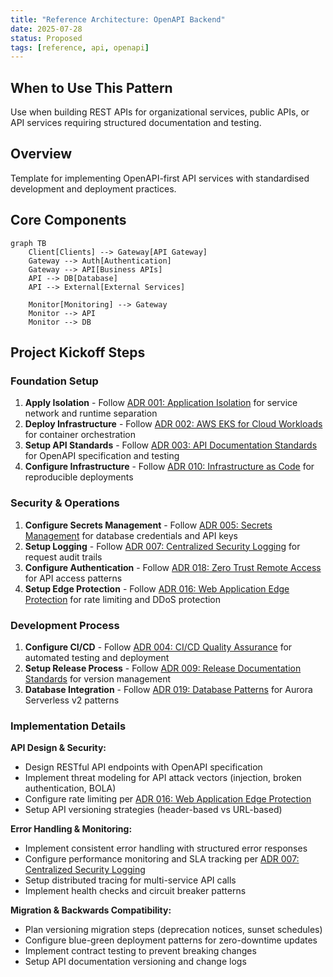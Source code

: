 ```yaml
---
title: "Reference Architecture: OpenAPI Backend"
date: 2025-07-28
status: Proposed
tags: [reference, api, openapi]
---
```


## When to Use This Pattern

Use when building REST APIs for organizational services, public APIs, or API services requiring structured documentation and testing.

## Overview

Template for implementing OpenAPI-first API services with standardised development and deployment practices.

## Core Components

```mermaid
graph TB
    Client[Clients] --> Gateway[API Gateway]
    Gateway --> Auth[Authentication]
    Gateway --> API[Business APIs]
    API --> DB[Database]
    API --> External[External Services]
    
    Monitor[Monitoring] --> Gateway
    Monitor --> API
    Monitor --> DB
```

## Project Kickoff Steps

### Foundation Setup

1. **Apply Isolation** - Follow [ADR 001: Application Isolation](../security/001-isolation.qmd) for service network and runtime separation
2. **Deploy Infrastructure** - Follow [ADR 002: AWS EKS for Cloud Workloads](../operations/002-workloads.qmd) for container orchestration
3. **Setup API Standards** - Follow [ADR 003: API Documentation Standards](../development/003-apis.qmd) for OpenAPI specification and testing
4. **Configure Infrastructure** - Follow [ADR 010: Infrastructure as Code](../operations/010-configmgmt.qmd) for reproducible deployments

### Security & Operations

1. **Configure Secrets Management** - Follow [ADR 005: Secrets Management](../security/005-secrets-management.qmd) for database credentials and API keys
2. **Setup Logging** - Follow [ADR 007: Centralized Security Logging](../operations/007-logging.qmd) for request audit trails
3. **Configure Authentication** - Follow [ADR 018: Zero Trust Remote Access](../security/018-zero-trust-access.qmd) for API access patterns
4. **Setup Edge Protection** - Follow [ADR 016: Web Application Edge Protection](../security/016-edge-protection.qmd) for rate limiting and DDoS protection

### Development Process

1. **Configure CI/CD** - Follow [ADR 004: CI/CD Quality Assurance](../development/004-cicd.qmd) for automated testing and deployment
2. **Setup Release Process** - Follow [ADR 009: Release Documentation Standards](../development/009-release.qmd) for version management
3. **Database Integration** - Follow [ADR 019: Database Patterns](../operations/019-database-patterns.qmd) for Aurora Serverless v2 patterns

### Implementation Details

**API Design & Security:**

- Design RESTful API endpoints with OpenAPI specification
- Implement threat modeling for API attack vectors (injection, broken authentication, BOLA)
- Configure rate limiting per [ADR 016: Web Application Edge Protection](../security/016-edge-protection.qmd)
- Setup API versioning strategies (header-based vs URL-based)

**Error Handling & Monitoring:**

- Implement consistent error handling with structured error responses
- Configure performance monitoring and SLA tracking per [ADR 007: Centralized Security Logging](../operations/007-logging.qmd)  
- Setup distributed tracing for multi-service API calls
- Implement health checks and circuit breaker patterns

**Migration & Backwards Compatibility:**

- Plan versioning migration steps (deprecation notices, sunset schedules)
- Configure blue-green deployment patterns for zero-downtime updates
- Implement contract testing to prevent breaking changes
- Setup API documentation versioning and change logs
